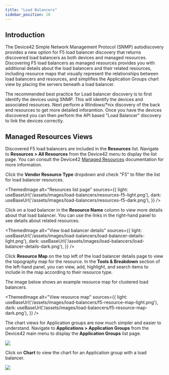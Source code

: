 ```yaml
---
title: "Load Balancers"
sidebar_position: 18
---
```



## Introduction

The Device42 Simple Network Management Protocol (SNMP) autodiscovery provides a new option for F5 load balancer discovery that returns discovered load balancers as both devices and managed resources. Discovering F5 load balancers as managed resources provides you with additional details about the load balancers and their related resources, including resource maps that visually represent the relationships between load balancers and resources, and simplifies the Application Groups chart view by placing the servers beneath a load balancer.

The recommended best practice for Load balancer discovery is to first identify the devices using SNMP. This will identify the devices and associated resources. Next perform a Windows/*nix discovery of the back end resources to get more detailed inforamtion. Once you have the devices discovered you can then perform the API based "Load Balancer" discovery to link the devices correctly.

## Managed Resources Views

Discovered F5 load balancers are included in the **Resources** list. Navigate to **Resources > All Resources** from the Device42 menu to display the list page. You can consult the Device42 [Managed Resources](resources/index.mdx) documentation for more information.

Click the **Vendor Resource Type** dropdown and check "F5" to filter the list for load balancer resources.

<ThemedImage
  alt="Resources list page"
  sources={{
    light: useBaseUrl('/assets/images/load-balancers/resources-f5-light.png'),
    dark: useBaseUrl('/assets/images/load-balancers/resources-f5-dark.png'),
  }}
/>

Click on a load balancer in the **Resource Name** column to view more details about that load balancer. You can use the links in the right-hand panel to see details about related resources.

<ThemedImage
  alt="View load balancer details"
  sources={{
    light: useBaseUrl('/assets/images/load-balancers/load-balancer-details-light.png'),
    dark: useBaseUrl('/assets/images/load-balancers/load-balancer-details-dark.png'),
  }}
/>

Click **Resource Map** on the top left of the load balancer details page to view the topography map for the resource. In the **Tools & Breakdown** section of the left-hand panel, you can view, add, highlight, and search items to include in the map according to their resource type.

The image below shows an example resource map for clustered load balancers.

<ThemedImage
  alt="View resource map"
  sources={{
    light: useBaseUrl('/assets/images/load-balancers/f5-resource-map-light.png'),
    dark: useBaseUrl('/assets/images/load-balancers/f5-resource-map-dark.png'),
  }}
/>

The chart views for Application groups are now much simpler and easier to understand. Navigate to **Applications > Application Groups** from the Device42 main menu to display the **Application Groups** list page.

![](/assets/images/Load-Balancers_AG-list.png)

Click on **Chart** to view the chart for an Application group with a load balancer.

![](/assets/images/Load-Balancers_AG-chart.png)
